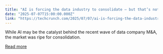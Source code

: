 ```yaml
---
title: "AI is forcing the data industry to consolidate — but that’s not the whole story"
date: "2025-07-07T15:00:00.000Z"
link: "https://techcrunch.com/2025/07/07/ai-is-forcing-the-data-industry-to-consolidate-but-thats-not-the-whole-story/"
---
```


While AI may be the catalyst behind the recent wave of data company M&#038;A, the market was ripe for consolidation. 

[Read more](https://techcrunch.com/2025/07/07/ai-is-forcing-the-data-industry-to-consolidate-but-thats-not-the-whole-story/)
